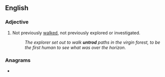 ==English==

===Adjective===
{{en-adj|-}}

# Not previously [[walked]], not previously explored or investigated.
#: ''The explorer set out to walk '''untrod''' paths in the virgin forest, to be the first human to see what was over the horizon.''

===Anagrams===
* {{l|en|rotund}}
